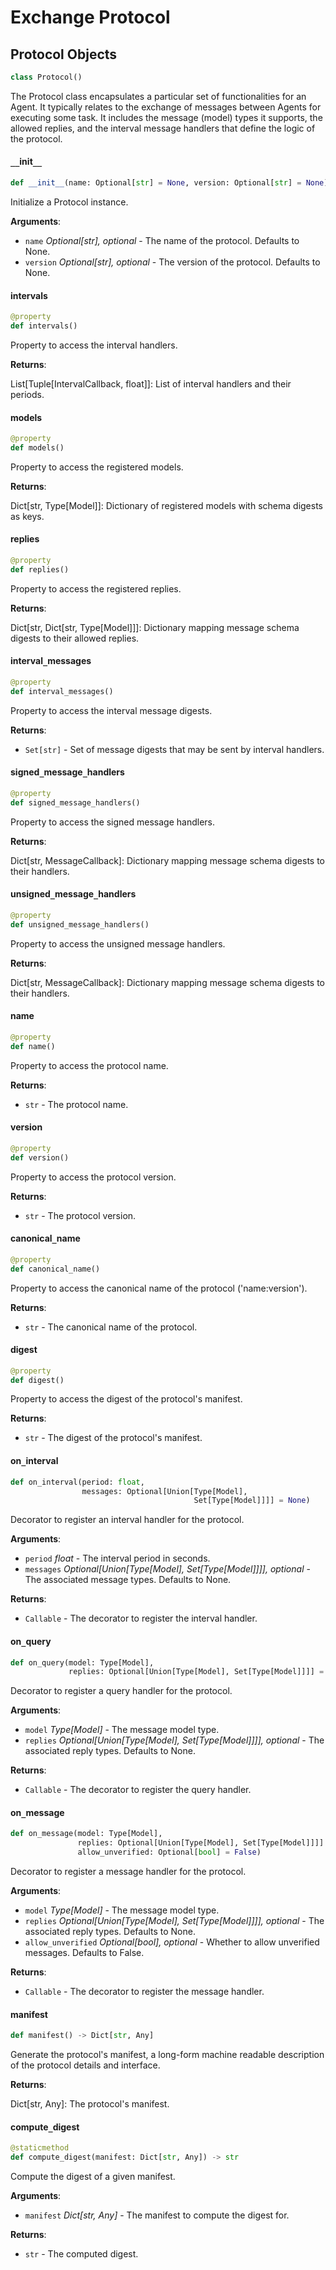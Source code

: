 

# Exchange Protocol




## Protocol Objects

```python
class Protocol()
```

The Protocol class encapsulates a particular set of functionalities for an Agent.
It typically relates to the exchange of messages between Agents for executing some task.
It includes the message (model) types it supports, the allowed replies, and the
interval message handlers that define the logic of the protocol.



#### `__`init`__`

```python
def __init__(name: Optional[str] = None, version: Optional[str] = None)
```

Initialize a Protocol instance.

**Arguments**:

- `name` _Optional[str], optional_ - The name of the protocol. Defaults to None.
- `version` _Optional[str], optional_ - The version of the protocol. Defaults to None.



#### intervals

```python
@property
def intervals()
```

Property to access the interval handlers.

**Returns**:

  List[Tuple[IntervalCallback, float]]: List of interval handlers and their periods.



#### models

```python
@property
def models()
```

Property to access the registered models.

**Returns**:

  Dict[str, Type[Model]]: Dictionary of registered models with schema digests as keys.



#### replies

```python
@property
def replies()
```

Property to access the registered replies.

**Returns**:

  Dict[str, Dict[str, Type[Model]]]: Dictionary mapping message schema digests to their
  allowed replies.



#### interval`_`messages

```python
@property
def interval_messages()
```

Property to access the interval message digests.

**Returns**:

- `Set[str]` - Set of message digests that may be sent by interval handlers.



#### signed`_`message`_`handlers

```python
@property
def signed_message_handlers()
```

Property to access the signed message handlers.

**Returns**:

  Dict[str, MessageCallback]: Dictionary mapping message schema digests to their handlers.



#### unsigned`_`message`_`handlers

```python
@property
def unsigned_message_handlers()
```

Property to access the unsigned message handlers.

**Returns**:

  Dict[str, MessageCallback]: Dictionary mapping message schema digests to their handlers.



#### name

```python
@property
def name()
```

Property to access the protocol name.

**Returns**:

- `str` - The protocol name.



#### version

```python
@property
def version()
```

Property to access the protocol version.

**Returns**:

- `str` - The protocol version.



#### canonical`_`name

```python
@property
def canonical_name()
```

Property to access the canonical name of the protocol ('name:version').

**Returns**:

- `str` - The canonical name of the protocol.



#### digest

```python
@property
def digest()
```

Property to access the digest of the protocol's manifest.

**Returns**:

- `str` - The digest of the protocol's manifest.



#### on`_`interval

```python
def on_interval(period: float,
                messages: Optional[Union[Type[Model],
                                         Set[Type[Model]]]] = None)
```

Decorator to register an interval handler for the protocol.

**Arguments**:

- `period` _float_ - The interval period in seconds.
- `messages` _Optional[Union[Type[Model], Set[Type[Model]]]], optional_ - The associated
  message types. Defaults to None.
  

**Returns**:

- `Callable` - The decorator to register the interval handler.



#### on`_`query

```python
def on_query(model: Type[Model],
             replies: Optional[Union[Type[Model], Set[Type[Model]]]] = None)
```

Decorator to register a query handler for the protocol.

**Arguments**:

- `model` _Type[Model]_ - The message model type.
- `replies` _Optional[Union[Type[Model], Set[Type[Model]]]], optional_ - The associated
  reply types. Defaults to None.
  

**Returns**:

- `Callable` - The decorator to register the query handler.



#### on`_`message

```python
def on_message(model: Type[Model],
               replies: Optional[Union[Type[Model], Set[Type[Model]]]] = None,
               allow_unverified: Optional[bool] = False)
```

Decorator to register a message handler for the protocol.

**Arguments**:

- `model` _Type[Model]_ - The message model type.
- `replies` _Optional[Union[Type[Model], Set[Type[Model]]]], optional_ - The associated
  reply types. Defaults to None.
- `allow_unverified` _Optional[bool], optional_ - Whether to allow unverified messages.
  Defaults to False.
  

**Returns**:

- `Callable` - The decorator to register the message handler.



#### manifest

```python
def manifest() -> Dict[str, Any]
```

Generate the protocol's manifest, a long-form machine readable description of the
protocol details and interface.

**Returns**:

  Dict[str, Any]: The protocol's manifest.



#### compute`_`digest

```python
@staticmethod
def compute_digest(manifest: Dict[str, Any]) -> str
```

Compute the digest of a given manifest.

**Arguments**:

- `manifest` _Dict[str, Any]_ - The manifest to compute the digest for.
  

**Returns**:

- `str` - The computed digest.
